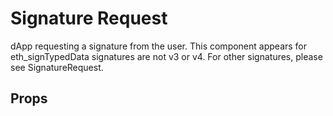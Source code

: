 

# Signature Request

dApp requesting a signature from the user. This component appears for eth_signTypedData signatures are not v3 or v4. For other signatures, please see SignatureRequest.

<Canvas>
  <Story id="ui-components-app-signature-request-signature-request-original-stories-js--default-story" />
</Canvas>

## Props

<ArgsTable of={SignatureRequestOriginal} />
